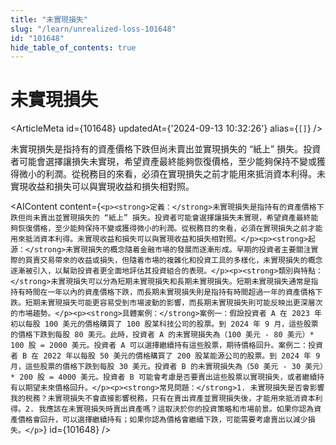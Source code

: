 ```yaml
---
title: "未實現損失"
slug: "/learn/unrealized-loss-101648"
id: "101648"
hide_table_of_contents: true
---
```



# 未實現損失

<ArticleMeta id={101648} updatedAt={'2024-09-13 10:32:26'} alias={`[]`} />
<div className='border-solid border-b border-t-0 my-4 border-[var(--ifm-color-gray-300)]' />

未實現損失是指持有的資產價格下跌但尚未賣出並實現損失的 “紙上” 損失。投資者可能會選擇讓損失未實現，希望資產最終能夠恢復價格，至少能夠保持不變或獲得微小的利潤。從税務目的來看，必須在實現損失之前才能用來抵消資本利得。未實現收益和損失可以與實現收益和損失相對照。

<AIContent content={`<p><strong>定義：</strong>未實現損失是指持有的資產價格下跌但尚未賣出並實現損失的 “紙上” 損失。投資者可能會選擇讓損失未實現，希望資產最終能夠恢復價格，至少能夠保持不變或獲得微小的利潤。從税務目的來看，必須在實現損失之前才能用來抵消資本利得。未實現收益和損失可以與實現收益和損失相對照。</p><p><strong>起源：</strong>未實現損失的概念隨着金融市場的發展而逐漸形成。早期的投資者主要關注實際的買賣交易帶來的收益或損失，但隨着市場的複雜化和投資工具的多樣化，未實現損失的概念逐漸被引入，以幫助投資者更全面地評估其投資組合的表現。</p><p><strong>類別與特點：</strong>未實現損失可以分為短期未實現損失和長期未實現損失。短期未實現損失通常是指持有時間在一年以內的資產價格下跌，而長期未實現損失則是指持有時間超過一年的資產價格下跌。短期未實現損失可能更容易受到市場波動的影響，而長期未實現損失則可能反映出更深層次的市場趨勢。</p><p><strong>具體案例：</strong>案例一：假設投資者 A 在 2023 年初以每股 100 美元的價格購買了 100 股某科技公司的股票。到 2024 年 9 月，這些股票的價格下跌到每股 80 美元。此時，投資者 A 的未實現損失為（100 美元 - 80 美元）* 100 股 = 2000 美元。投資者 A 可以選擇繼續持有這些股票，期待價格回升。案例二：投資者 B 在 2022 年以每股 50 美元的價格購買了 200 股某能源公司的股票。到 2024 年 9 月，這些股票的價格下跌到每股 30 美元。投資者 B 的未實現損失為（50 美元 - 30 美元）* 200 股 = 4000 美元。投資者 B 可能會考慮是否要賣出這些股票以實現損失，或者繼續持有以期望未來價格回升。</p><p><strong>常見問題：</strong>1. 未實現損失是否會影響我的税務？未實現損失不會直接影響税務，只有在賣出資產並實現損失後，才能用來抵消資本利得。2. 我應該在未實現損失時賣出資產嗎？這取決於你的投資策略和市場前景。如果你認為資產價格會回升，可以選擇繼續持有；如果你認為價格會繼續下跌，可能需要考慮賣出以減少損失。</p>`} id={101648} />
